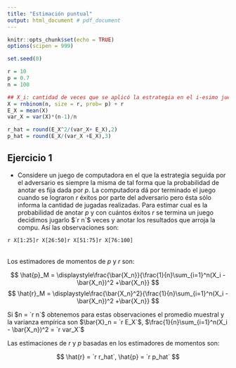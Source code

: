```yaml
---
title: "Estimación puntual"
output: html_document # pdf_document
---
```


```r
knitr::opts_chunk$set(echo = TRUE)
options(scipen = 999)

set.seed(0)

r = 10
p = 0.7
n = 100

## X_i: cantidad de veces que se aplicó la estrategia en el i-esimo juego
X = rnbinom(n, size = r, prob= p) + r
E_X = mean(X)
var_X = var(X)*(n-1)/n

r_hat = round(E_X^2/(var_X+ E_X),2)
p_hat = round(E_X/(var_X +E_X),3)

```


Ejercicio 1
---------

* Considere un juego de computadora en el que la estrategia seguida por el adversario es siempre la misma de tal forma que la probabilidad de anotar es fija dada por $p$. La computadora dá por terminado el juego cuando se lograron $r$ éxitos por parte del adversario pero ésta sólo informa la cantidad de jugadas realizadas. Para estimar cual es la probabilidad de anotar $p$ y con cuántos éxitos $r$ se termina un juego decidimos jugarlo $`r n`$ veces y anotar los resultados que arroja la compu. Así las observaciones son:


<table>
<tr>
`r X[1:25]`
</tr>
<tr>
`r X[26:50]` </tr>
<tr>
`r X[51:75]` 
</tr>
<tr>
`r X[76:100]`
</tr>
</table>

Los estimadores de momentos de $p$ y $r$ son:

$$
\hat{p}_M = \displaystyle\frac{\bar{X_n}}{\frac{1}{n}\sum_{i=1}^n(X_i - \bar{X_n})^2 +\bar{X_n}}
$$
$$
\hat{r}_M = \displaystyle\frac{\bar{X_n}^2}{\frac{1}{n}\sum_{i=1}^n(X_i - \bar{X_n})^2 +\bar{X_n}}
$$

Si $n = `r n`$ obtenemos para estas observaciones el promedio muestral y la varianza empírica son $\bar{X}_n = `r E_X`$, $\frac{1}{n}\sum_{i=1}^n(X_i - \bar{X_n})^2 = `r var_X`$

Las estimaciones de $r$ y $p$ basadas en los estimadores de momentos son:

$$
\hat{r} = `r r_hat`, \hat{p} = `r p_hat`
$$ 

